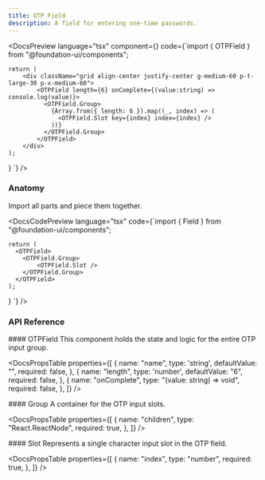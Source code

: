 ```yaml
---
title: OTP Field
description: A field for entering one-time passwords.
---
```


<DocsSection>

<DocsPreview
  language="tsx"
  component={<OTPFieldTemplate />}
  code={`import { OTPField } from "@foundation-ui/components";

    return (
        <div className="grid align-center justify-center g-medium-60 p-t-large-30 p-x-medium-60">
            <OTPField length={6} onComplete={(value:string) => console.log(value)}>
              <OTPField.Group>
                {Array.from({ length: 6 }).map((_, index) => (
                  <OTPField.Slot key={index} index={index} />
                ))}
              </OTPField.Group>
            </OTPField>
        </div>
    );
}
`}
/>

</DocsSection>

<DocsSection>

### Anatomy

<DocsTextBlock className="m-b-medium-60">
  Import all parts and piece them together.
</DocsTextBlock>

<DocsCodePreview
  language="tsx"
  code={`import { Field } from "@foundation-ui/components";

    return (
      <OTPField>
        <OTPField.Group>
            <OTPField.Slot />
        </OTPField.Group>
      </OTPField>
    );
}
`} />

</DocsSection>

### API Reference

<DocsSection className="m-y-large-10">
#### OTPField

<DocsTextBlock className="m-b-medium-60">
  This component holds the state and logic for the entire OTP input group.
</DocsTextBlock>

<DocsPropsTable
  properties={[
    {
      name: "name",
      type: 'string',
      defaultValue: "",
      required: false,
    },
    {
      name: "length",
      type: 'number',
      defaultValue: "6",
      required: false,
    },
    {
      name: "onComplete",
      type: "(value: string) => void",
      required: false,
    },
  ]}
/>
</DocsSection>

<DocsSection className="m-y-large-10">
#### Group

<DocsTextBlock className="m-b-medium-60">
  A container for the OTP input slots.
</DocsTextBlock>

<DocsPropsTable
  properties={[
    {
      name: "children",
      type: "React.ReactNode",
      required: true,
    },
  ]}
/>
</DocsSection>

<DocsSection className="m-y-large-10">
#### Slot

<DocsTextBlock className="m-b-medium-60">
  Represents a single character input slot in the OTP field.
</DocsTextBlock>

<DocsPropsTable
 properties={[
    {
      name: "index",
      type: "number",
      required: true,
    },
  ]}
/>
</DocsSection>

<DocsFooter prev="/docs/components/field" next="/docs/components/overlay" />
